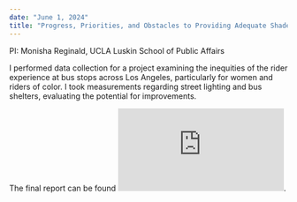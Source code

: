 ```yaml
---
date: "June 1, 2024"
title: "Progress, Priorities, and Obstacles to Providing Adequate Shade and Lighting at Bus Stops in Los Angeles"
---
```


PI: Monisha Reginald, UCLA Luskin School of Public Affairs  

I performed data collection for a project examining the inequities of the rider experience at bus stops across Los Angeles, particularly for women and riders of color. I took measurements regarding street lighting and bus shelters, evaluating the potential for improvements.

The final report can be found ![here](https://escholarship.org/content/qt91p6c5zv/qt91p6c5zv.pdf?t=sexfyg&v=lg).